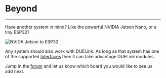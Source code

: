 # Beyond

---

Have another system in mind? Like the powerful NVIDIA Jetson Nano, or a tiny ESP32?

![NVIDA Jetson to ESP32](pathname:///img/jetson-esp32.png)

Any system should also work with DUELink. As long as that system has one of the supported [Interfaces](../interface/intro) then it can take advantage DUELink modules.

Jump in the [forum](https://forums.ghielectronics.com/c/duelink/31) and let us know which board you would like to see us add next.
